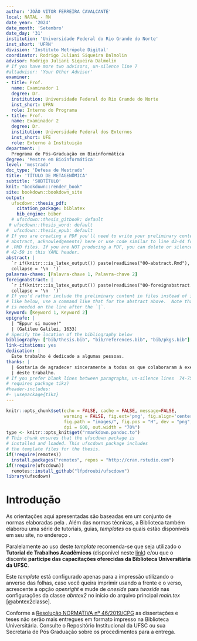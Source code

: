 ```yaml
---
author: 'JOÃO VITOR FERREIRA CAVALCANTE'
local: NATAL - RN
date_year: '2024'
date_month: 'Setembro'
date_day: '31'
institution: 'Universidade Federal do Rio Grande do Norte'
inst_short: 'UFRN'
division: 'Instituto Metrópole Digital'
coordinator: Rodrigo Juliani Siqueira Dalmolin
advisor: Rodrigo Juliani Siqueira Dalmolin
# If you have more two advisors, un-silence line 7
#altadvisor: 'Your Other Advisor'
examiner:
- title: Prof.
  name: Examinador 1
  degree: Dr.
  institution: Universidade Federal do Rio Grande do Norte
  inst_short: UFRN
  role: Interno do Programa
- title: Prof.
  name: Examinador 2
  degree: Dr.
  institution: Universidade Federal dos Externos
  inst_short: UFE
  role: Externo à Instituição
department: |
  Programa de Pós-Graduação em Bioinformática
degree: 'Mestre em Bioinformática'
level: 'mestrado'
doc_type: 'Defesa de Mestrado'
title: 'TÍTULO DE METAGENÔMICA'
subtitle: 'SUBTÍTULO'
knit: "bookdown::render_book"
site: bookdown::bookdown_site
output: 
  ufscdown::thesis_pdf:
    citation_package: biblatex
    bib_engine: biber
  # ufscdown::thesis_gitbook: default
 # ufscdown::thesis_word: default
#  ufscdown::thesis_epub: default
# If you are creating a PDF you'll need to write your preliminary content (e.g., 
# abstract, acknowledgements) here or use code similar to line 43-44 for the 
# .RMD files. If you are NOT producing a PDF, you can delete or silence lines 
# 42-59 in this YAML header.
abstract: |
  `r if(knitr:::is_latex_output()) paste(readLines("00-abstract.Rmd"), 
  collapse = '\n  ')`
palavras-chave: [Palavra-chave 1, Palavra-chave 2]
foreignabstract: |
  `r if(knitr:::is_latex_output()) paste(readLines("00-foreignabstract.Rmd"), 
  collapse = '\n  ')`
# If you'd rather include the preliminary content in files instead of inline
# like below, use a command like that for the abstract above.  Note that a tab 
# is needed on the line after the `|`.
keyword: [Keyword 1, Keyword 2]
epigrafe: |
  | "Eppur si muove!"  
  | (Galileu Galilei, 1633)
# Specify the location of the bibliography below
bibliography: ["bib/thesis.bib", "bib/references.bib", "bib/pkgs.bib"]
link-citations: yes
dedication: |
  Este trabalho é dedicado a algumas pessoas.
thanks: |
  | Gostaria de agradecer sinceramente a todos os que colaboraram à execução 
  | deste trabalho.
# If you prefer blank lines between paragraphs, un-silence lines  74-75 (this 
# requires package tikz)
#header-includes:
#- \usepackage{tikz}
---
```


<!--
Above is the YAML (YAML Ain't Markup Language) header that includes a lot of 
metadata used to produce the document.  Be careful with spacing in this header!

If you'd prefer to not include a Dedication, for example, simply delete the 
section entirely, or silence (add #) them. 

If you have other LaTeX packages you would like to include, delete the # 
before header-includes and list the packages after hyphens on new lines.

If you'd like to include a comment that won't be produced in your resulting file 
enclose it in a block like this.

If you receive a duplicate label error after knitting, make sure to delete the 
index.Rmd file and then knit again.
-->

```r
knitr::opts_chunk$set(echo = FALSE, cache = FALSE, message=FALSE, 
                      warning = FALSE, fig.ext='png', fig.align='center', 
                      fig.path = "images/", fig.pos = "H", dev = "png", 
                      dpi = 600, out.width = "70%")
type <- knitr::opts_knit$get("rmarkdown.pandoc.to")
# This chunk ensures that the ufscdown package is
# installed and loaded. This ufscdown package includes
# the template files for the thesis.
if(!require(remotes))
  install.packages("remotes", repos = "http://cran.rstudio.com")
if(!require(ufscdown))
  remotes::install_github("lfpdroubi/ufscdown")
library(ufscdown)
```

<!-- On ordering the chapter files:
There are two options:
1. Name your chapter files in the order in which you want them to appear (e.g., 
01-Intro, 02-Data, 03-Conclusions). 
2. Otherwise, you can specify the order in which they appear in the 
_bookdown.yml (for PDF only).

Do not include 00(two-hyphens)prelim.Rmd and 00-abstract.Rmd in the YAML file--
they are handled in the YAML above differently for the PDF version.
-->

<!-- The {.unnumbered} option here means that the introduction will be 
"Chapter 0." You can also use {-} for no numbers
on chapters.
-->
# Introdução {#intro}


As orientações aqui apresentadas são baseadas em um conjunto de normas
elaboradas pela \gls{ABNT}. Além das normas técnicas, a Biblioteca também
elaborou uma série de tutoriais, guias, *templates* os quais estão disponíveis 
em seu site, no endereço \url{http://portal.bu.ufsc.br/normalizacao/}.

Paralelamente ao uso deste *template* recomenda-se que seja utilizado o
**Tutorial de Trabalhos Acadêmicos** (disponível neste 
[link](\url{https://repositorio.ufsc.br/handle/123456789/180829)) e/ou que o 
discente **participe das capacitações oferecidas da Biblioteca Universitária da 
UFSC**.

Este *template* está configurado apenas para a impressão utilizando o
anverso das folhas, caso você queira imprimir usando a frente e o verso,
acrescente a opção *openright* e mude de *oneside* para
*twoside* nas configurações da classe *abntex2* no início do
arquivo principal *main.tex* [@abntex2classe].

Conforme a [Resolução NORMATIVA nº 46/2019/CPG](https://repositorio.ufsc.br/bitstream/handle/123456789/197121/RN46.2019.pdf?sequence=1&isAllowed=y)
as dissertações e teses não serão mais entregues em formato impresso na 
Biblioteca Universitária. Consulte o Repositório Institucional da UFSC ou sua 
Secretaria de Pós Graduação sobre os procedimentos para a entrega.
